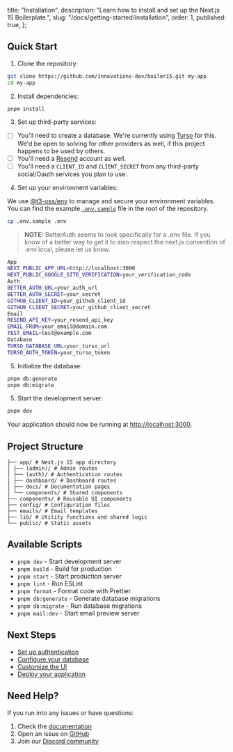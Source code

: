   title: "Installation",
  description: "Learn how to install and set up the Next.js 15 Boilerplate.",
  slug: "/docs/getting-started/installation",
  order: 1,
  published: true,
};

## Quick Start

1. Clone the repository:

```bash
git clone https://github.com/innovations-dev/boiler15.git my-app
cd my-app
```

2. Install dependencies:

```bash
pnpm install
```

3. Set up third-party services:

- [ ] You'll need to create a database. We're currently using [Turso](https://turso.tech/) for this. We'd be open to solving for other providers as well, if this project happens to be used by others.
- [ ] You'll need a [Resend](https://resend.com) account as well.
- [ ] You'll need a `CLIENT_ID` and `CLIENT_SECRET` from any third-party social/Oauth services you plan to use.

4. Set up your environment variables:

We use [@t3-oss/env](https://github.com/t3-oss/env) to manage and secure your environment variables.
You can find the example [`.env.sample`](https://github.com/innovations-dev/boiler15/blob/main/.env.sample) file in the root of the repository.

```bash
cp .env.sample .env
```

> **NOTE:** BetterAuth seems to look specifically for a .env file. If you know of a better way to get it to also respect the next.js convention of .env.local, please let us know.

```bash
App
NEXT_PUBLIC_APP_URL=http://localhost:3000
NEXT_PUBLIC_GOOGLE_SITE_VERIFICATION=your_verification_code
Auth
BETTER_AUTH_URL=your_auth_url
BETTER_AUTH_SECRET=your_secret
GITHUB_CLIENT_ID=your_github_client_id
GITHUB_CLIENT_SECRET=your_github_client_secret
Email
RESEND_API_KEY=your_resend_api_key
EMAIL_FROM=your_email@domain.com
TEST_EMAIL=test@example.com
Database
TURSO_DATABASE_URL=your_turso_url
TURSO_AUTH_TOKEN=your_turso_token
```

5. Initialize the database:

```bash
pnpm db:generate
pnpm db:migrate
```

5. Start the development server:

```bash
pnpm dev
```

Your application should now be running at [http://localhost:3000](http://localhost:3000).

## Project Structure

```
├── app/ # Next.js 15 app directory
│ ├── (admin)/ # Admin routes
│ ├── (auth)/ # Authentication routes
│ ├── dashboard/ # Dashboard routes
│ ├── docs/ # Documentation pages
│ └── components/ # Shared components
├── components/ # Reusable UI components
├── config/ # Configuration files
├── emails/ # Email templates
├── lib/ # Utility functions and shared logic
└── public/ # Static assets
```

## Available Scripts

- `pnpm dev` - Start development server
- `pnpm build` - Build for production
- `pnpm start` - Start production server
- `pnpm lint` - Run ESLint
- `pnpm format` - Format code with Prettier
- `pnpm db:generate` - Generate database migrations
- `pnpm db:migrate` - Run database migrations
- `pnpm mail:dev` - Start email preview server

## Next Steps

- [Set up authentication](/docs/authentication)
- [Configure your database](/docs/database)
- [Customize the UI](/docs/customization)
- [Deploy your application](/docs/deployment)

## Need Help?

If you run into any issues or have questions:

1. Check the [documentation](/docs)
2. Open an issue on [GitHub](https://github.com/innovations-dev/boiler15/issues)
3. Join our [Discord community](https://discord.gg/your-discord)
